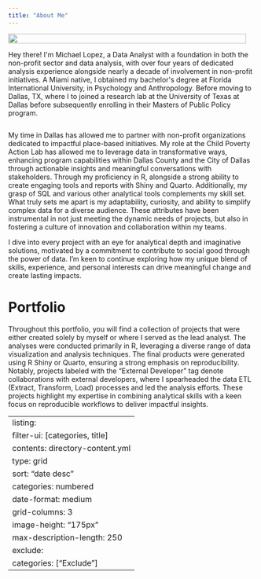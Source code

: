 ```yaml
---
title: "About Me"
---
```


```{=html}
<div style="display: flex; flex-wrap: wrap; align-items: flex-start;">
    <div style="flex: 1 1 200px; min-width: 150px; margin-right: 20px;">
        <img src="www/images/headshot.jpg" style="width: 100%; height: auto;">
    </div>
    <div style="flex: 3 1 70%;">
        <p>
            Hey there! I'm Michael Lopez, a Data Analyst with a foundation in both the non-profit sector and data analysis, with over four years of dedicated analysis experience alongside nearly a decade of  involvement in non-profit initiatives. A Miami native, I obtained my bachelor's degree at Florida International University, in Psychology and Anthropology. Before moving to Dallas, TX, where I to joined a research lab at the University of Texas at Dallas before subsequently enrolling in their Masters of Public Policy program.
        </p>
    </div>
</div>
```
My time in Dallas has allowed me to partner with non-profit organizations dedicated to impactful place-based initiatives. My role at the Child Poverty Action Lab has allowed me to leverage data in transformative ways, enhancing program capabilities within Dallas County and the City of Dallas through actionable insights and meaningful conversations with stakeholders. Through my proficiency in R, alongside a strong ability to create engaging tools and reports with Shiny and Quarto. Additionally, my grasp of SQL and various other analytical tools complements my skill set. What truly sets me apart is my adaptability, curiosity, and ability to simplify complex data for a diverse audience. These attributes have been instrumental in not just meeting the dynamic needs of projects, but also in fostering a culture of innovation and collaboration within my teams.

I dive into every project with an eye for analytical depth and imaginative solutions, motivated by a  commitment to contribute to social good through the power of data. I'm keen to continue exploring how my unique blend of skills, experience, and personal interests can drive meaningful change and create lasting impacts.

# Portfolio

Throughout this portfolio, you will find a collection of projects that were either created solely by myself or where I served as the lead analyst. The analyses were conducted primarily in R, leveraging a diverse range of data visualization and analysis techniques. The final products were generated using R Shiny or Quarto, ensuring a strong emphasis on reproducibility. Notably, projects labeled with the "External Developer" tag denote collaborations with external developers, where I spearheaded the data ETL (Extract, Transform, Load) processes and led the analysis efforts. These projects highlight my expertise in combining analytical skills with a keen focus on reproducible workflows to deliver impactful insights.

---
listing:
    filter-ui: [categories, title]
    contents: directory-content.yml
    type: grid
    sort: "date desc"
    categories: numbered
    date-format: medium
    grid-columns: 3
    image-height: "175px"
    max-description-length: 250
    exclude: 
      categories: ["Exclude"]
---
